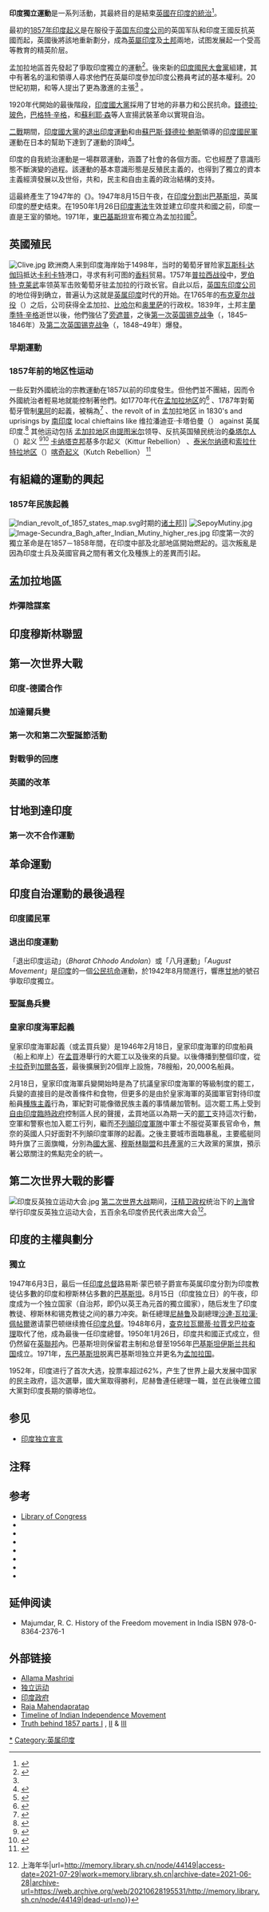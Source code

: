 {{印度历史}}
{{Revolution sidebar |expanded=none}}
'''印度獨立運動'''是一系列活動，其最終目的是結束[[英屬印度|英國在印度的統治]]<ref>{{Cite web|title=Timeline of India's Independence and Democracy: From 1857 to 1947|url=https://www.pacificatrocities.org/book-timeline-of-indias-independence-and-democracy-from-1857-to-1947.html|website=Pacific Atrocities Education|language=en|access-date=2020-05-18|archive-date=2021-01-16|archive-url=https://web.archive.org/web/20210116053048/https://www.pacificatrocities.org/book-timeline-of-indias-independence-and-democracy-from-1857-to-1947.html|dead-url=no}}</ref>。 

最初的[[1857年印度起义|1857年印度起义]]是在服役于[[英国东印度公司|英国东印度公司]]的英国军队和印度王國反抗英國而起，英國後將該地重新劃分，成為[[英屬印度|英屬印度]]及[[土邦|土邦]]兩地，试图发展起一个受高等教育的精英阶层。

孟加拉地區首先發起了爭取印度獨立的運動<ref>{{Cite web|title=Partition Of Bengal (1905) Shaped Indian Freedom Movement|url=https://www.sirfnews.com/partition-of-bengal-1905-shaped-indian-freedom-movement/|last=Dasgupta|first=Prateek|date=2019-08-04|website=Sirf News|language=en-GB|access-date=2020-05-18|archive-date=2020-11-27|archive-url=https://web.archive.org/web/20201127165847/https://www.sirfnews.com/partition-of-bengal-1905-shaped-indian-freedom-movement/|dead-url=no}}</ref>。後來新的[[印度國民大會黨|印度國民大會黨]]組建，其中有著名的溫和領導人尋求他們在英屬印度參加印度公務員考試的基本權利。20世紀初期，{{link-en|拉爾-巴爾-帕爾|Lal Bal Pal}}和{{link-en|奧羅賓多·戈什|Aurobindo Ghose}}等人提出了更為激進的主張<ref name="ChandraMukherjee2016"/> 。

1920年代開始的最後階段，[[印度國大黨|印度國大黨]]採用了甘地的非暴力和公民抗命。[[蘇巴斯·錢德拉·鮑斯|錢德拉·玻色]]，[[巴格特·辛格|巴格特·辛格]]，{{link-en|Bagha Jatin|Bagha Jatin}}和[[蘇利耶·森|蘇利耶·森]]等人宣揚武裝革命以實現自治。

[[二戰|二戰]]期間，[[印度國大黨|印度國大黨]]的[[退出印度運動|退出印度運動]]和由[[蘇巴斯·錢德拉·鮑斯|蘇巴斯·錢德拉·鮑斯]]領導的[[印度國民軍|印度國民軍]]運動在日本的幫助下達到了運動的頂峰<ref name="ChandraMukherjee2016">{{cite book|author1=Bipan Chandra|author2=Mridula Mukherjee|author3=Aditya Mukherjee|author4=K N Panikkar|author5=Sucheta Mahajan|title=India's Struggle for Independence|url=https://books.google.com/books?id=0q7xH06NrFkC|date=9 August 2016|publisher=Penguin Random House India Private Limited|isbn=978-81-8475-183-3|access-date=2020-08-20|archive-date=2016-12-23|archive-url=https://web.archive.org/web/20161223035850/https://books.google.com/books?id=0q7xH06NrFkC|dead-url=no}}</ref>。

印度的自我統治運動是一場群眾運動，涵蓋了社會的各個方面。它也經歷了意識形態不斷演變的過程。該運動的基本意識形態是反殖民主義的，也得到了獨立的資本主義經濟發展以及世俗，共和，民主和自由主義的政治結構的支持。

這最終產生了1947年的《{{link-en|印度獨立法|Indian_Independence_Act_1947}}》。1947年8月15日午夜，在[[印度分治|印度分割]]出[[巴基斯坦|巴基斯坦]]，英属印度的歷史结束。在1950年1月26日[[印度憲法|印度憲法]]生效並建立印度共和國之前，印度一直是王室的領地。1971年，[[東巴基斯坦|東巴基斯坦]]宣布獨立為孟加拉國<ref>{{Cite web|title=Remembering the war of 1971 in East Pakistan|url=https://www.aljazeera.com/indepth/opinion/remembering-war-1971-east-pakistan-191216054546348.html|last=Zakaria|first=Anam|website=www.aljazeera.com|access-date=2020-05-18|archive-date=2020-09-20|archive-url=https://web.archive.org/web/20200920192644/https://www.aljazeera.com/indepth/opinion/remembering-war-1971-east-pakistan-191216054546348.html|dead-url=no}}</ref>。

== 英國殖民 ==
[[File:Clive.jpg|thumb]]
{{main|印度的欧洲殖民地|英国东印度公司|英属印度}}
欧洲商人来到印度海岸始于1498年，当时的葡萄牙冒险家[[瓦斯科·达伽玛|瓦斯科·达伽玛]]抵达[[卡利卡特|卡利卡特]]港口，寻求有利可图的[[香料|香料]]贸易。1757年[[普拉西战役|普拉西战役]]中，[[罗伯特·克莱武|罗伯特·克莱武]]率领英军击败葡萄牙驻孟加拉的行政长官。自此以后，[[英国东印度公司|英国东印度公司]]的地位得到确立，普遍认为这就是[[英属印度|英属印度]]时代的开始。在1765年的[[布克夏尔战役|布克夏尔战役]]（{{lang|en|Battle of Buxar}}）之后，公司获得全孟加拉、[[比哈尔|比哈尔]]和[[奥里萨|奥里萨]]的行政权。1839年，土邦主[[蘭季特·辛格|蘭季特·辛格]]逝世以後，他們強佔了[[旁遮普|旁遮普]]，之後[[第一次英国锡克战争|第一次英国锡克战争]]（{{lang|en|1st Anglo-Sikh War}}，1845–1846年）及[[第二次英国锡克战争|第二次英国锡克战争]]（{{lang|en|2nd Anglo-Sikh War}}，1848–49年）爆發。

=== 早期運動 ===
=== 1857年前的地区性运动 ===
{{main|僧侣起义|果阿策反|珀力加尔战争}}

一些反對外國統治的宗教運動在1857以前的印度發生。但他們並不團結，因而令外國統治者輕易地就能控制著他們。如1770年代在[[孟加拉|孟加拉地区]]的{{tsl|en|Sannyasi Rebellion|僧侣起义}}<ref name="ascetic">{{cite journal
| author = Lorenzen, D.N.
| title = ''Warrior Ascetics in Indian History''. 
| journal = Journal of the American Oriental Society. 
| year = 1978 
| volume = 98 
| issue = 1
| pages = 617–75 
| url= 
}}</ref> 、1787年對葡萄牙管制[[果阿邦|果阿]]的起義，被稱為{{tsl|en|Conspiracy Of The Pintos|果阿策反}}<ref name=pinto>{{cite web
| url = http://www.abbefaria.com/Biography2.htm
| title = Abbe Faria
| accessdate = 2007-02-19
| last = Martin
| first = Dom
| publisher = V.X.V. Foundation
| archive-date = 2021-02-12
| archive-url = https://web.archive.org/web/20210212062304/http://www.abbefaria.com/Biography2.htm
| dead-url = no
}}</ref> 、the revolt of {{tsl|en|Titumir|提图米尔}} in 孟加拉地区 in 1830's and uprisings by [[南印度|南印度]] local chieftains like 维拉潘迪亚·卡塔伯曼（{{tsl|en|Veerapandiya Kattabomman|Katta Bommu}}） against 英属印度.<ref name="卡塔伯曼">{{cite web
| url = http://www.tamilnation.org/heritage/kattabomman.htm
| title = 维拉潘迪亚·卡塔伯曼 
| accessdate = 2007-02-20
| work = tamilnation.org
| publisher =  泰米尔国家基金会(Tamil National Foundation),
}}</ref> 其他运动包括 [[孟加拉|孟加拉地区]]由[[提图米尔|提图米尔]]领导、反抗英国殖民统治的[[桑塔尔人|桑塔尔人]]（{{lang|en|Santal}}）起义 <ref name=santal>{{cite journal
| author = Biswas, A.K
| title = 桑塔尔人起义：- 桑塔尔人鲜为人知的生活与文化研究 
| journal = [[兰契|兰契]]({{lang|en|Ranchi}})比哈尔民族福利事业研究院报告 
| volume = XXXV 
| pages = 13–24 
| url= 
|date=1995年12月}}</ref><ref name="提图米尔">{{cite web
| url = http://banglapedia.search.com.bd/HT/T_0183.htm
| title = 提图米尔
| accessdate = 2007年2月18日
| last = 可汗
| first = Muazzam Hussain
| work = [[孟加拉百科|孟加拉百科]]
| publisher = 孟加拉国亚洲人社会(Asiatic Society of Bangladesh)
| archive-date = 2020年12月22日
| archive-url = https://web.archive.org/web/20201222124440/http://banglapedia.search.com.bd/HT/T_0183.htm
| dead-url = no
}}</ref>  [[卡纳塔克邦|卡纳塔克邦]]基多尔起义（Kittur Rebellion） 、[[泰米尔纳德邦|泰米尔纳德]]{{tsl|en|Polygar War|珀力加尔战争}}和[[索拉什特拉地区|索拉什特拉地区]]（{{lang|en|Saurashtra}}）[[喀奇起义|喀奇起义]]（Kutch Rebellion） <ref name=bipan>{{cite web
| url = http://iref.homestead.com/1857.html
| title = 1857年印度民族起义
| accessdate = 2007年2月19日
| work = 自由斗争
| publisher = 印度救济与教育基金会 (IREF)
| archive-date = 2020年11月12日
| archive-url = https://web.archive.org/web/20201112004627/http://iref.homestead.com/1857.html
| dead-url = no
}}</ref>

== 有組織的運動的興起 ==
=== 1857年民族起義 ===
[[File:Indian_revolt_of_1857_states_map.svg|thumb]]时期的[[土邦|诸土邦]]]]
[[File:SepoyMutiny.jpg|thumb]]
[[File:Image-Secundra_Bagh_after_Indian_Mutiny_higher_res.jpg|thumb]]
{{main|印度民族起义}}
印度第一次的獨立革命是在1857－1858年間，在印度中部及北部地區開始燃起的。這次叛亂是因為印度士兵及英國官員之間有著文化及種族上的差異而引起。

== 孟加拉地區 ==
=== 炸彈陰謀案 ===
{{Empty section}}
== 印度穆斯林聯盟 ==
{{main|全印穆斯林联盟}}

== 第一次世界大戰 ==
=== 印度-德國合作 ===
{{Empty section}}
=== 加達爾兵變 ===
{{Empty section}}
=== 第一次和第二次聖誕節活動 ===
{{Empty section}}
=== 對戰爭的回應 ===
{{Empty section}}
=== 英國的改革 ===
{{Empty section}}
== 甘地到達印度 ==
=== 第一次不合作運動 ===
{{main|不合作运动}}

== 革命運動 ==
{{Empty section}}
== 印度自治運動的最後過程 ==
=== 印度國民軍 ===
{{main|印度国民军|自由印度臨時政府}}

=== 退出印度運動 ===
{{main|退出印度運動}}

「退出印度运动」（''Bharat Chhodo Andolan''）或「八月運動」「''August Movement''」是[[印度|印度]]的一個[[公民抗命|公民抗命]]運動，於1942年8月間進行，響應[[甘地|甘地]]的號召爭取印度獨立。

=== 聖誕島兵變 ===
{{Empty section}}
=== 皇家印度海軍起義 ===
{{main|皇家印度海軍兵變|皇家印度海軍起義}}

皇家印度海軍起義（或孟買兵變）是1946年2月18日，皇家印度海軍的印度船員（船上和岸上）在[[孟買|孟買]]港舉行的大罷工以及後來的兵變。以後傳播到整個印度，從[[卡拉奇|卡拉奇]]到[[加爾各答|加爾各答]]，最後擴展到20個岸上設施，78艘船，20,000名船員。

2月18日，皇家印度海軍兵變開始時是為了抗議皇家印度海軍的等級制度的罷工，兵變的直接目的是改善條件和食物，但更多的是由於皇家海軍的英國軍官對待印度船員[[種族主義|種族主義]]行為，軍紀對可能像徵民族主義的事情嚴加管制。這次罷工馬上受到[[自由印度臨時政府|自由印度臨時政府]]控制區人民的聲援，孟買地區以為期一天的[[罷工|罷工]]支持這次行動，空軍和警察也加入罷工行列，繼而[[不列顛印度軍隊|不列顛印度軍隊]]中軍士不服從英軍長官命令，無奈的英國人只好面對不列顛印度軍隊的起義。之後主要城市面臨暴亂，主要艦艇同時升旗了三面旗幟，分別為[[國大黨|國大黨]]、[[全印穆斯林聯盟|穆斯林聯盟]]和[[印度共產黨|共產黨]]的三大政黨的黨旗，預示著公眾關注的焦點完全的統一。

== 第二次世界大戰的影響 ==
[[File:印度反英独立运动大会.jpg|thumb]]
[[第二次世界大战|第二次世界大战]]期间，[[汪精卫政权|汪精卫政权]]统治下的[[上海|上海]]曾举行印度反英独立运动大会，五百余名印度侨民代表出席大会<ref>{{Cite web|title=印度反英独立运动大会 {{!}} 上海年华|url=http://memory.library.sh.cn/node/44149|access-date=2021-07-29|work=memory.library.sh.cn|archive-date=2021-06-28|archive-url=https://web.archive.org/web/20210628195531/http://memory.library.sh.cn/node/44149|dead-url=no}}</ref>。

== 印度的主權與劃分 ==
=== 獨立 ===
{{main|印度历史|印巴分治}}
1947年6月3日，最后一任[[印度总督|印度总督]]路易斯·蒙巴顿子爵宣布英属印度分割为印度教徒佔多數的印度和穆斯林佔多數的[[巴基斯坦|巴基斯坦]]。8月15日（印度独立日）的午夜，印度成为一个独立国家（自治邦，即仍以英王為元首的獨立國家），随后发生了印度教徒、穆斯林和锡克教徒之间的暴力冲突。新任總理[[尼赫鲁|尼赫鲁]]及副總理[[沙達·瓦拉漢·佩帖爾|沙達·瓦拉漢·佩帖爾]]邀请蒙巴顿继续擔任[[印度总督|印度总督]]。1948年6月，[[查克拉瓦爾蒂·拉賈戈巴拉查理|查克拉瓦爾蒂·拉賈戈巴拉查理]]取代了他，成為最後一任印度總督。1950年1月26日，印度共和國正式成立，但仍然留在[[英聯邦|英聯邦]]內。巴基斯坦则保留君主制和总督至1956年[[巴基斯坦伊斯兰共和国|巴基斯坦伊斯兰共和国]]成立。1971年，[[东巴基斯坦|东巴基斯坦]]脱离巴基斯坦独立并更名为[[孟加拉国|孟加拉国]]。

1952年，印度进行了首次大选，投票率超过62%，产生了世界上最大发展中国家的民主政府，這次選舉，國大黨取得勝利，尼赫鲁連任總理一職，並在此後確立國大黨對印度長期的領導地位。

== 参见 ==
* [[印度独立宣言|印度独立宣言]]

== 注释 ==
{{reflist}}

== 参考 ==
{{loc}}
* [http://lcweb2.loc.gov/frd/cs/intoc.html#in0022  Library of Congress]{{Webarchive|url=https://archive.is/20120714040603/lcweb2.loc.gov/frd/cs/intoc.html#in0022 |date=2012-07-14 }}
* {{cite book
 | title = The Indian Mutiny 1857–1858
 | first = G W | last = Forest
 | authorlink =
 | id = ISBN 978-81-7536-196-6
 }}
* {{cite book
 | title = Discovery of India
 | year = 1946
 | url = https://archive.org/details/in.gov.ignca.14765
 | first = Jawaharlal | last = Nehru
 | authorlink = 
 | id = ISBN 978-0-19-562359-8
 }}
* {{cite book
 | title = An Autobiography: The Story of My Experiments With Truth
 | first = Mohandas | last = 甘地
 | authorlink = 圣雄甘地
 | id = ISBN 978-0-8070-5909-8
 }}
* {{cite book
 | title = Freedom at Midnight
 | first = Larry | last = Collins
 | authorlink = Larry Collins
 | publisher = Dominique Lapierre
 | id = ISBN 978-0-00-638851-7
 }}
* {{cite book
 | first = Gianni | last = Sofri
 | authorlink = 
 | title = Gandhi and India: A Century in Focus
 | url = https://archive.org/details/gandhiindiacentu0000sofr | edition = English edition translated from the Italian
 | others = Janet Sethre Paxia (translator)
 | publisher = The Windrush Press
 | location = Gloucestershire
 | year = 1995–1999
 | id = ISBN 978-1-900624-12-1
 }}
* {{cite book
 | title = Emergence of Indian Nationalism: Competition and Collaboration in the Later Nineteenth Century
 | url = https://archive.org/details/emergenceofindia0000seal
 | year = 1968年
 | first = Anil | last = Seal
 | authorlink = 
 | id = ISBN 978-0-521-06274-9
 }}
* {{cite journal
 | title = India: Imperialism, partition and resistance
 | url = http://pubs.socialistreviewindex.org.uk/isj77/ashman.htm
 | first = Sam
 | last = Ashman
 | authorlink = 
 | journal = International Socialism
 | issue = 77
 | year = 1997年12月
 | access-date = 2007-03-20
 | archive-date = 2020-11-05
 | archive-url = https://web.archive.org/web/20201105234953/http://pubs.socialistreviewindex.org.uk/isj77/ashman.htm
 | dead-url = no
 }}

== 延伸阅读 ==
* Majumdar, R. C. History of the Freedom movement in India ISBN 978-0-8364-2376-1

== 外部链接 ==
{{Commonscat|Indian independence movement}}
{{Portal box|印度|历史}}
* [https://web.archive.org/web/20070404084005/http://allama-mashriqi.8m.com/ Allama Mashriqi]
* [http://www.freeindia.org/dynamic/ 独立运动]{{Wayback|url=http://www.freeindia.org/dynamic/ |date=20070227074400 }}
* [http://goidirectory.nic.in/ 印度政府]{{Wayback|url=http://goidirectory.nic.in/ |date=20120415014635 }}
* [https://web.archive.org/web/20180331032921/http://www.rajamahendrapratap.com/ Raja Mahendapratap]
* [http://www.kamat.com/kalranga/freedom/timeline.htm Timeline of Indian Independence Movement]{{Wayback|url=http://www.kamat.com/kalranga/freedom/timeline.htm |date=20120528143216 }}
* [http://www.panthic.org/news/129/ARTICLE/2623/2006-07-16.html Truth behind 1857 parts I] {{Wayback|url=http://www.panthic.org/news/129/ARTICLE/2623/2006-07-16.html |date=20210112003713 }}, [http://www.panthic.org/news/129/ARTICLE/2639/2006-07-23.html II] {{Wayback|url=http://www.panthic.org/news/129/ARTICLE/2639/2006-07-23.html |date=20210113071003 }} & [http://www.panthic.org/news/125/ARTICLE/2660/2006-07-30.html III] {{Wayback|url=http://www.panthic.org/news/125/ARTICLE/2660/2006-07-30.html |date=20200710210000 }}

{{World War II}}
[[Category:印度独立运动|*]]
[[Category:英属印度|Category:英属印度]]